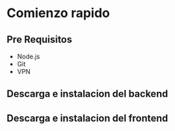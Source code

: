 # Comienzo rapido

## Pre Requisitos

- Node.js
- Git
- VPN

## Descarga e instalacion del backend

## Descarga e instalacion del frontend
